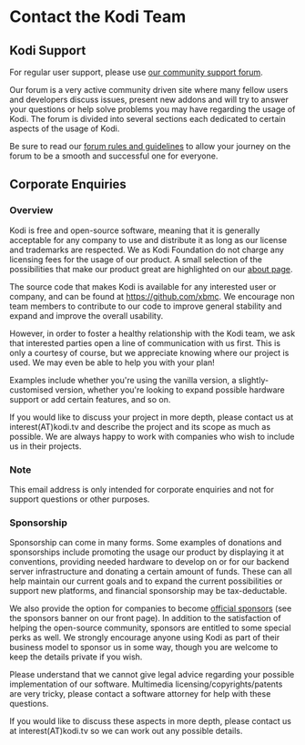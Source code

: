 
<MetadataHeader title="Contact Us" />

# Contact the Kodi Team

## Kodi Support

For regular user support, please use [our community support forum](https://forum.kodi.tv/).

Our forum is a very active community driven site where many fellow users and developers discuss issues, present new addons and will try to answer your questions or help solve problems you may have regarding the usage of Kodi. The forum is divided into several sections each dedicated to certain aspects of the usage of Kodi.

Be sure to read our [forum rules and guidelines](https://kodi.wiki/view/Forum_rules) to allow your journey on the forum to be a smooth and successful one for everyone.

## Corporate Enquiries

### Overview

Kodi is free and open-source software, meaning that it is generally acceptable for any company to use and distribute it as long as our license and trademarks are respected. We as Kodi Foundation do not charge any licensing fees for the usage of our product. A small selection of the possibilities that make our product great are highlighted on our [about page](/about).

The source code that makes Kodi is available for any interested user or company, and can be found at <https://github.com/xbmc>. We encourage non team members to contribute to our code to improve general stability and expand and improve the overall usability.

However, in order to foster a healthy relationship with the Kodi team, we ask that interested parties open a line of communication with us first. This is only a courtesy of course, but we appreciate knowing where our project is used. We may even be able to help you with your plan!

Examples include whether you're using the vanilla version, a slightly-customised version, whether you're looking to expand possible hardware support or add certain features, and so on.

If you would like to discuss your project in more depth, please contact us at interest(AT)kodi.tv and describe the project and its scope as much as possible. We are always happy to work with companies who wish to include us in their projects.

<Card>
  <h3>Note</h3>
  <p>This email address is only intended for corporate enquiries and not for support questions or other purposes.</p>
</Card>

### Sponsorship

Sponsorship can come in many forms. Some examples of donations and sponsorships include promoting the usage our product by displaying it at conventions, providing needed hardware to develop on or for our backend server infrastructure and donating a certain amount of funds. These can all help maintain our current goals and to expand the current possibilities or support new platforms, and financial sponsorship may be tax-deductable.

We also provide the option for companies to become [official sponsors](/about/sponsors) (see the sponsors banner on our front page). In addition to the satisfaction of helping the open-source community, sponsors are entitled to some special perks as well. We strongly encourage anyone using Kodi as part of their business model to sponsor us in some way, though you are welcome to keep the details private if you wish.

Please understand that we cannot give legal advice regarding your possible implementation of our software. Multimedia licensing/copyrights/patents are very tricky, please contact a software attorney for help with these questions.

If you would like to discuss these aspects in more depth, please contact us at interest(AT)kodi.tv so we can work out any possible details.